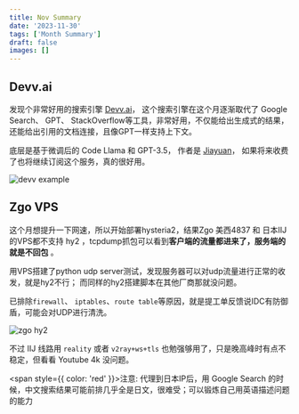 ```yaml
---
title: Nov Summary
date: '2023-11-30'
tags: ['Month Summary']
draft: false
images: []
---
```




<TOCInline toc={props.toc} exclude="Introduction"/>


## Devv.ai

发现个非常好用的搜索引擎 [Devv.ai](https://devv.ai)， 这个搜索引擎在这个月逐渐取代了 Google Search、 GPT、 StackOverflow等工具，非常好用，不仅能给出生成式的结果，还能给出引用的文档连接，且像GPT一样支持上下文。

底层是基于微调后的 Code Llama 和 GPT-3.5， 作者是 [Jiayuan](https://x.com/Tisoga?t=XCWYeEokEe-3zG9zZL7quQ&s=09)， 如果将来收费了也将继续订阅这个服务，真的很好用。

![devv example](/static/images/devv.jpg)





## Zgo VPS
这个月想提升一下网速，所以开始部署hysteria2，结果Zgo 美西4837 和 日本IIJ 的VPS都不支持 hy2 ，tcpdump抓包可以看到**客户端的流量都进来了，服务端的就是不回包**  。

用VPS搭建了python udp server测试，发现服务器可以对udp流量进行正常的收发，就是hy2不行； 而同样的hy2搭建脚本在其他厂商那就没问题。

已排除`firewall`、 `iptables`、`route table`等原因，就是提工单反馈说IDC有防御盾，可能会对UDP进行清洗。

![zgo hy2](/static/images/zgo-hy2.png)

不过 IIJ 线路用 `reality` 或者 `v2ray+ws+tls` 也勉强够用了，只是晚高峰时有点不稳定，但看看 Youtube 4k 没问题。

<span style={{ color: 'red' }}>注意: 代理到日本IP后，用 Google Search 的时候，中文搜索结果可能前排几乎全是日文，很难受；可以锻炼自己用英语描述问题的能力</span>

